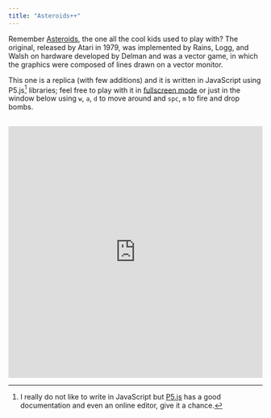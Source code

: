 ```yaml
---
title: "Asteroids++"
---
```





Remember [Asteroids](https://en.wikipedia.org/wiki/Asteroids_%28video_game%29), the one all the cool kids used to play with? The original, released by Atari in 1979, was implemented by Rains, Logg, and Walsh on hardware developed by Delman and was a vector game, in which the graphics were composed of lines drawn on a vector monitor.

This one is a replica (with few additions) and it is written in JavaScript using P5.js[^1] libraries; feel free to play with it in [fullscreen mode](https://matteogiorgi.github.io/asteroids_plus_plus/src) or just in the window below using `w`, `a`, `d` to move around and `spc`, `m` to fire and drop bombs.

<p align="center" style="margin-top:30px">
  <embed src="https://matteogiorgi.github.io/asteroids_plus_plus/src" width="100%" height="500px"></embed>
</p>




[^1]: I really do not like to write in JavaScript but [P5.js](https://p5js.org/) has a good documentation and even an online editor, give it a chance.
